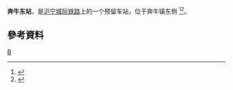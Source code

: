 {{Infobox China railway station 
|车站名称 = 奔牛东站
|车站名称拼音 = Benniu East
|车站位置 = [[江苏省|江苏省]][[常州市|常州市]][[武进区|武进区]][[奔牛镇|奔牛镇]]
|归属 = [[上海铁路局|上海铁路局]]
|线路 = [[沪宁城际铁路|沪宁城际铁路]]
|车站等级 = 
|月台数目 = 
}}

'''奔牛东站'''，是[[沪宁城际铁路|沪宁城际铁路]]上的一个预留车站，位于奔牛镇东侧<!--，设站台2座，到发线4条。--><ref>{{Cite web |url=http://js.xinhuanet.com/xin_wen_zhong_xin/2008-03/18/content_12723395.htm |title=沪宁城际铁路今年将正式动工 |access-date=2011-12-02 |archive-date=2013-10-17 |archive-url=https://web.archive.org/web/20131017171438/http://js.xinhuanet.com/xin_wen_zhong_xin/2008-03/18/content_12723395.htm |dead-url=yes }}</ref><ref>{{Cite web |url=http://www.iyaxin.com/news/content/2008-06/28/content_198248.htm |title=沪宁城际铁路7月1日开工 |access-date=2009-03-28 |archive-date=2015-07-23 |archive-url=https://web.archive.org/web/20150723135702/http://www.iyaxin.com/news/content/2008-06/28/content_198248.htm |dead-url=yes }}</ref>。

==參考資料==
{{reflist}}

{{start rail box|[[中国铁路|中国铁路]]}}
{{s-inop|[[新闸东站|新闸东站]]}}
{{s-line|[[沪宁高速铁路|沪宁高速铁路]]}}
{{s-inop|[[吕城站|吕城站]]}}
{{end box}}

{{沪宁高速铁路}}
{{Jiangsu-stub}}
{{Railwaystation-stub}}{{常州|state=autocollapse}}
[[Category:新北区铁路车站|B]]